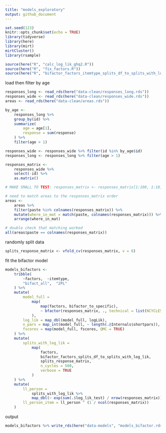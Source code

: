 ```yaml
---
title: "models_exploratory"
output: github_document
---
```


```r
set.seed(123)
knitr::opts_chunk$set(echo = TRUE)
library(tidyverse)
library(here)
library(mirt)
mirtCluster()
library(rsample)

source(here("R", "calc_log_lik_ghq2.R"))
source(here("R", "fix_factors.R"))
source(here("R", "bifactor_factors_itemtype_splits_df_to_splits_with_log_lik.R"))
```

load then filter by age

```r
responses_long <- read_rds(here("data-clean/responses_long.rds"))
responses_wide <- read_rds(here("data-clean/responses_wide.rds"))
areas <- read_rds(here("data-clean/areas.rds"))

by_age <-
	responses_long %>%
	group_by(id) %>%
	summarize(
		age = age[1],
		response = sum(response)
	) %>%
	filter(age > 1)

responses_wide <- responses_wide %>% filter(id %in% by_age$id)
responses_long <- responses_long %>% filter(age > 1)

responses_matrix <- 
	responses_wide %>% 
	select(-id) %>% 
	as.matrix()

# MAKE SMALL TO TEST: responses_matrix <- responses_matrix[1:100, 1:10]

# need to match areas to the responses_matrix order
areas <- 
	areas %>% 
	filter(paste %in% colnames(responses_matrix)) %>% 
	mutate(where_in_mat = match(paste, colnames(responses_matrix))) %>% 
	arrange(where_in_mat)

# double check that matching worked
all(areas$paste == colnames(responses_matrix))
```

randomly split data

```r
splits_response_matrix <- vfold_cv(responses_matrix, v = 6)
```

fit the bifactor model

```r
models_bifactors <- 
	tribble(
		~factors,  ~itemtype,
		"bifact_all",  "2PL"
	) %>% 
	mutate(
		model_full =
			map(
				map(factors, bifactor_to_specific),
				~ bfactor(responses_matrix, ., technical = list(NCYCLES = 500))
			),
		log_lik = map_dbl(model_full, logLik),
		n_pars = map_int(model_full, ~ length(.@Internals$shortpars)),
		fscores = map(model_full, fscores, QMC = TRUE)
    ) %>% 
	mutate(
		splits_with_log_lik = 
			map(
				factors, 
				bifactor_factors_splits_df_to_splits_with_log_lik, 
				splits_response_matrix,
				n_cycles = 500, 
                verbose = TRUE
            )
	) %>% 
    mutate(
    	ll_person = 
    		splits_with_log_lik %>% 
    		map_dbl(~ exp(sum(.$log_lik_test) / nrow(responses_matrix))),
    	ll_person_item = ll_person ^ (1 / ncol(responses_matrix))
    )
```

output

```r
models_bifactors %>% write_rds(here("data-models", "models_bifactor.rds"))
```
